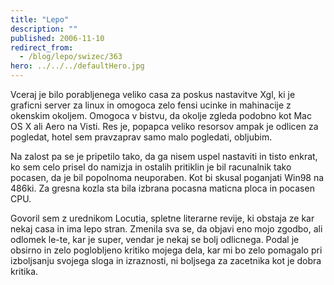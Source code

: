 ```yaml
---
title: "Lepo"
description: ""
published: 2006-11-10
redirect_from:
  - /blog/lepo/swizec/363
hero: ../../../defaultHero.jpg
---
```


Vceraj je bilo porabljenega veliko casa za poskus nastavitve Xgl, ki je graficni server za linux in omogoca zelo fensi ucinke in mahinacije z okenskim okoljem. Omogoca v bistvu, da okolje zgleda podobno kot Mac OS X ali Aero na Visti. Res je, popapca veliko resorsov ampak je odlicen za pogledat, hotel sem pravzaprav samo malo pogledati, obljubim.

Na zalost pa se je pripetilo tako, da ga nisem uspel nastaviti in tisto enkrat, ko sem celo prisel do namizja in ostalih pritiklin je bil racunalnik tako pocasen, da je bil popolnoma neuporaben. Kot bi skusal poganjati Win98 na 486ki. Za gresna kozla sta bila izbrana pocasna maticna ploca in pocasen CPU.

Govoril sem z urednikom Locutia, spletne literarne revije, ki obstaja ze kar nekaj casa in ima lepo stran. Zmenila sva se, da objavi eno mojo zgodbo, ali odlomek le-te, kar je super, vendar je nekaj se bolj odlicnega. Podal je obsirno in zelo poglobljeno kritiko mojega dela, kar mi bo zelo pomagalo pri izboljsanju svojega sloga in izraznosti, ni boljsega za zacetnika kot je dobra kritika.

